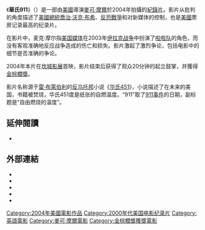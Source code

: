 {{Unreferenced|time=2019-02-08T11:36:05+00:00}}
{{otheruses|subject=麦可·摩尔的纪录片|other=布莱伯利的小说|华氏451度}}
{{Infobox Film
| name               = 華氏911
| original_name      = Fahrenheit 9/11
| image              = Fahrenheit 911 poster.jpg
| caption            = 
| director           = [[麥可·摩爾|麥可·摩爾]]
| producer           = [[麥可·摩爾|麥可·摩爾]]<br />[[吉姆·查爾內基|吉姆·查爾內基]]（Jim Czarnecki）<br />[[凱薩琳·葛玲|凱薩琳·葛玲]]（Kathleen Glynn）
| writer             = [[麥可·摩爾|麥可·摩爾]]
| starring           = [[麥可·摩爾|麥可·摩爾]]<br />[[喬治·沃克·布希|喬治·沃克·布希]]
| music              = 
| movie_music        = 
| cinematography     = Dog Eat Dog Films
| editing            = Dog Eat Dog Films
| production_company = Dog Eat Dog Films
| distributor        = [[獅門影業|獅門影業]]（Lions Gate Films）<br />IFC Films (戲院)<br />[[索尼影業家庭娛樂|索尼影業家庭娛樂]]（Sony Pictures Home Entertainment） (DVD)
| released           = 2004年5月17日（[[第57届戛纳电影节|坎城影展]]）<br />2004年6月25日（美国）<br />2004年10月22日（台灣）
| runtime            = 122分鐘
| country            = [[美国电影|美國]]
| awards             = 
| language           = [[英語|英語]]
| budget             = 6,000,000[[美元|美元]]
| gross              = $222,446,882美元
| preceded_by        = 
| followed_by        = Fahrenheit 9/11½ (2008)
| amg_id             = 1:305974
| imdb_id            = 0361596
}}
《'''華氏911'''》（{{lang-en|''Fahrenheit 9/11''}}）是一部由[[美國|美國]]導演[[麥可·摩爾|麥可·摩爾]]於2004年拍攝的[[紀錄片|紀錄片]]。影片从批判的角度描述了[[美國總統|美國總統]][[喬治·沃克·布希|喬治·沃克·布希]]、[[反恐戰爭|反恐戰爭]]和对新媒体的控制，也是[[美國|美國]]票房记录最高的纪录片。

在影片中，麦克·摩尔指[[美国媒体|美国媒体]]在2003年[[伊拉克战争|伊拉克战争]]中扮演了[[啦啦队|啦啦队]]的角色，而没有客观准确地反应战争造成的伤亡和损失。影片激起了激烈争论，包括电影中的细节是否准确的争论。

2004年本片在[[坎城影展|坎城影展]]首映，影片结束后获得了观众20分钟的起立鼓掌，并獲得[[金棕櫚獎|金棕櫚獎]]。

影片名称源于[[雷·布萊伯利|雷·布萊伯利]]的[[反乌托邦|反乌托邦]]小说《[[華氏451度|华氏451]]》，小说描述了在未来的美国，书籍被焚烧，华氏451度是纸张的自燃温度。“911”取了[[911事件|911事件]]的日期，副标题是“自由燃烧的温度”。

==延伸閱讀==
{{refbegin}}
* {{cite book |first=James B.|last=Stewart|authorlink=James B. Stewart| title = [[DisneyWar|DisneyWar]]| publisher = Simon & Schuster | year = 2005 | location = New York | isbn = 0-684-80993-1}}
{{refend}}

== 外部連結 ==
{{wikiquote}}
* {{imdb title|id=0361596|title=華氏911}}
* {{douban|1308774}}
* {{Amg movie|305974}}
* {{mojo title|fahrenheit911}}
* {{Rotten Tomatoes|fahrenheit_911}}
{{Michael Moore}}
{{金棕櫚獎}}
{{Authority control}}
{{DEFAULTSORT:Fahrenheit 9/11}}
[[Category:2004年美國電影作品|Category:2004年美國電影作品]]
[[Category:2000年代美国电影纪录片|Category:2000年代美国电影纪录片]]
[[Category:英語電影|Category:英語電影]]
[[Category:麥可·摩爾電影|Category:麥可·摩爾電影]]
[[Category:金棕櫚獎獲獎電影|Category:金棕櫚獎獲獎電影]]
